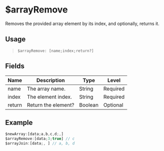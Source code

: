 # $arrayRemove
Removes the provided array element by its index, and optionally, returns it.

## Usage
> `$arrayRemove: [name;index;return?]`

## Fields
| Name   | Description          | Type    | Level    |
| ------ | -------------------- | ------- | -------- |
| name   | The array name.      | String  | Required |
| index  | The element index.   | String  | Required |
| return | Return the element?  | Boolean | Optional |

## Example
```js
$newArray:[data;a,b,c,d;,]
$arrayRemove:[data;3;true] // c
$arrayJoin:[data;, ] // a, b, d
```